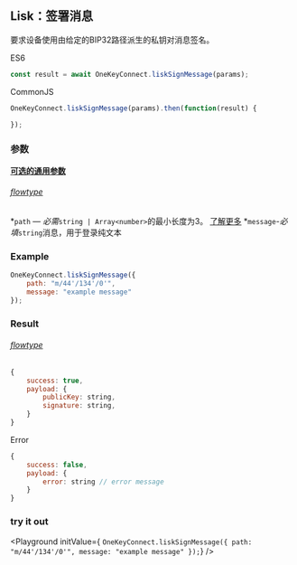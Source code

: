 
## Lisk：签署消息

要求设备使用由给定的BIP32路径派生的私钥对消息签名。

ES6
```javascript
const result = await OneKeyConnect.liskSignMessage(params);
```

CommonJS
```javascript
OneKeyConnect.liskSignMessage(params).then(function(result) {

});
```

### 参数
[****可选的通用参数****](./commonParams)
###### [flowtype](https://github.com/OneKeyHQ/connect/blob/onekey/src/js/types/lisk.js#L109-L112)
*`path` — *必需*`string | Array<number>`的最小长度为3。 [了解更多](./path)
*`message`-*必填*`string`消息，用于登录纯文本

### Example
```javascript
OneKeyConnect.liskSignMessage({
    path: "m/44'/134'/0'",
    message: "example message"
});
```

### Result
###### [flowtype](https://github.com/OneKeyHQ/connect/blob/onekey/src/js/types/response.js#L104-L106)
```javascript
{
    success: true,
    payload: {
        publicKey: string,
        signature: string,
    }
}
```
Error
```javascript
{
    success: false,
    payload: {
        error: string // error message
    }
}
```


### try it out
<Playground
    initValue={
`OneKeyConnect.liskSignMessage({
    path: "m/44'/134'/0'",
    message: "example message"
});`}
/>

